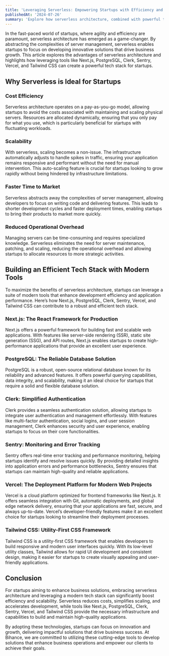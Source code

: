 ```yaml
---
title: 'Leveraging Serverless: Empowering Startups with Efficiency and Scalability'
publishedAt: '2024-07-26'
summary: 'Explore how serverless architecture, combined with powerful tools like Next.js, PostgreSQL, Clerk, Sentry, Vercel, and Tailwind CSS, can drive startup success by enhancing efficiency and scalability.'
---
```


In the fast-paced world of startups, where agility and efficiency are paramount, serverless architecture has emerged as a game-changer. By abstracting the complexities of server management, serverless enables startups to focus on developing innovative solutions that drive business growth. This article explores the advantages of serverless architecture and highlights how leveraging tools like Next.js, PostgreSQL, Clerk, Sentry, Vercel, and Tailwind CSS can create a powerful tech stack for startups.

## Why Serverless is Ideal for Startups

### Cost Efficiency

Serverless architecture operates on a pay-as-you-go model, allowing startups to avoid the costs associated with maintaining and scaling physical servers. Resources are allocated dynamically, ensuring that you only pay for what you use, which is particularly beneficial for startups with fluctuating workloads.

### Scalability

With serverless, scaling becomes a non-issue. The infrastructure automatically adjusts to handle spikes in traffic, ensuring your application remains responsive and performant without the need for manual intervention. This auto-scaling feature is crucial for startups looking to grow rapidly without being hindered by infrastructure limitations.

### Faster Time to Market

Serverless abstracts away the complexities of server management, allowing developers to focus on writing code and delivering features. This leads to shorter development cycles and faster deployment times, enabling startups to bring their products to market more quickly.

### Reduced Operational Overhead

Managing servers can be time-consuming and requires specialized knowledge. Serverless eliminates the need for server maintenance, patching, and scaling, reducing the operational overhead and allowing startups to allocate resources to more strategic activities.

## Building an Efficient Tech Stack with Modern Tools

To maximize the benefits of serverless architecture, startups can leverage a suite of modern tools that enhance development efficiency and application performance. Here’s how Next.js, PostgreSQL, Clerk, Sentry, Vercel, and Tailwind CSS can contribute to a robust and efficient tech stack.

### Next.js: The React Framework for Production

Next.js offers a powerful framework for building fast and scalable web applications. With features like server-side rendering (SSR), static site generation (SSG), and API routes, Next.js enables startups to create high-performance applications that provide an excellent user experience.

### PostgreSQL: The Reliable Database Solution

PostgreSQL is a robust, open-source relational database known for its reliability and advanced features. It offers powerful querying capabilities, data integrity, and scalability, making it an ideal choice for startups that require a solid and flexible database solution.

### Clerk: Simplified Authentication

Clerk provides a seamless authentication solution, allowing startups to integrate user authentication and management effortlessly. With features like multi-factor authentication, social logins, and user session management, Clerk enhances security and user experience, enabling startups to focus on their core functionalities.

### Sentry: Monitoring and Error Tracking

Sentry offers real-time error tracking and performance monitoring, helping startups identify and resolve issues quickly. By providing detailed insights into application errors and performance bottlenecks, Sentry ensures that startups can maintain high-quality and reliable applications.

### Vercel: The Deployment Platform for Modern Web Projects

Vercel is a cloud platform optimized for frontend frameworks like Next.js. It offers seamless integration with Git, automatic deployments, and global edge network delivery, ensuring that your applications are fast, secure, and always up-to-date. Vercel’s developer-friendly features make it an excellent choice for startups looking to streamline their deployment processes.

### Tailwind CSS: Utility-First CSS Framework

Tailwind CSS is a utility-first CSS framework that enables developers to build responsive and modern user interfaces quickly. With its low-level utility classes, Tailwind allows for rapid UI development and consistent design, making it easier for startups to create visually appealing and user-friendly applications.

## Conclusion

For startups aiming to enhance business solutions, embracing serverless architecture and leveraging a modern tech stack can significantly boost efficiency and scalability. Serverless reduces costs, simplifies scaling, and accelerates development, while tools like Next.js, PostgreSQL, Clerk, Sentry, Vercel, and Tailwind CSS provide the necessary infrastructure and capabilities to build and maintain high-quality applications.

By adopting these technologies, startups can focus on innovation and growth, delivering impactful solutions that drive business success. At Bihance, we are committed to utilizing these cutting-edge tools to develop solutions that enhance business operations and empower our clients to achieve their goals.